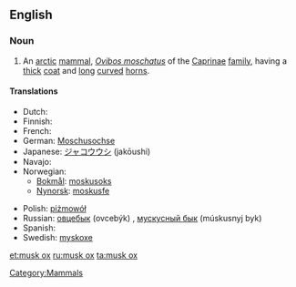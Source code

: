 ==English==

===Noun===
{{wikipedia}}
{{en-noun|musk oxen}}

# An [[arctic]] [[mammal]], ''[[Ovibos moschatus]]'' of the [[Caprinae]] [[family]], having a [[thick]] [[coat]] and [[long]] [[curve]]d [[horn]]s.

====Translations====
{{trans-top|an arctic mammal}}
* Dutch: {{t+|nl|muskusos|m}}
* Finnish: {{t+|fi|myskihärkä}}
* French: {{t+|fr|bœuf musqué|m}}
* German: [[Moschusochse]] {{m}}
* Japanese: [[ジャコウウシ]] (jakōushi)
* Navajo: {{tø|nv|hakʼaz ayání}}
* Norwegian:
** [[Bokmål]]: [[moskusoks]]
** [[Nynorsk]]: [[moskusfe]]
{{trans-mid}}
* Polish: [[piżmowół]] {{m}}
* Russian: [[овцебык]] (ovcebýk) {{m}}, [[мускусный бык]] (múskusnyj byk) {{m}}
* Spanish: {{t-|es|buey almizclero|m}}
* Swedish: [[myskoxe]]
{{trans-bottom}}

[[Category:Mammals]]

[[et:musk ox]]
[[ru:musk ox]]
[[ta:musk ox]]